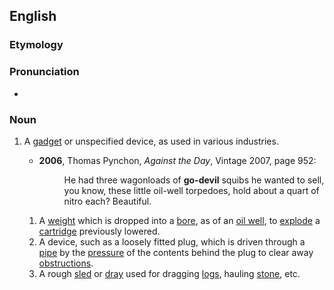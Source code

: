 ==English==

===Etymology===
{{compound|en|go|devil}}

===Pronunciation===
* {{IPA|en|/ˈɡəʊdɛvəl/}}

===Noun===
{{en-noun}}

# {{lb|en|US|colloquial}} A [[gadget]] or unspecified device, as used in various industries.
#* '''2006''', Thomas Pynchon, ''Against the Day'', Vintage 2007, page 952:
#*: He had three wagonloads of '''go-devil''' squibs he wanted to sell, you know, these little oil-well torpedoes, hold about a quart of nitro each? Beautiful.
## A [[weight]] which is dropped into a [[bore]], as of an [[oil well]], to [[explode]] a [[cartridge]] previously lowered.
## A device, such as a loosely fitted plug, which is driven through a [[pipe]] by the [[pressure]] of the contents behind the plug to clear away [[obstruction]]s.
## A rough [[sled]] or [[dray]] used for dragging [[log]]s, hauling [[stone]], etc.